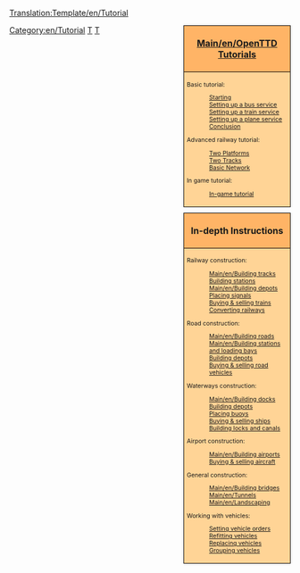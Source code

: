 <noinclude>[[Translation:Template/en/Tutorial]]{{en/-}}</noinclude>
<!--
NOTE:
Aqueducts should go under 'bridges' (with a link from building locks and canals), as aqueducts are in fact bridges but then for ships.

Possible future tutorials not already in list:
- [[Main/en/Industrial Service]] / [[Main/en/FIRS Walkthrough]]
- Multistations
--><div style="float:right; padding-left:12px; background:none;">
<div style="width:180px; border:1px solid #000000; background:#ffb466; padding:5px; -moz-border-radius-topleft:5px; -moz-border-radius-topright:5px; font-size: 12pt;">
<center><strong><font size="3">[[Main/en/OpenTTD]] [[Main/en/Tutorial|Tutorials]]</font></strong></center>
</div>
<div style="width:180px;  border:1px solid black; border-top-width: 0px; background:#ffd496; padding:5px; font-size: 8pt;">

Basic tutorial:
:[[Main/en/Tutorial|Starting]]
:[[Main/en/Tutorial/Buses|Setting up a bus service]]
:[[Main/en/Tutorial/Trains|Setting up a train service]]
:[[Main/en/Tutorial/Planes|Setting up a plane service]]
:[[Main/en/Tutorial/Conclusion|Conclusion]]
Advanced railway tutorial:
:[[Main/en/Tutorial/Two Platforms|Two Platforms]]
:[[Main/en/Tutorial/Two Tracks|Two Tracks]]
:[[Main/en/Tutorial/Basic Network|Basic Network]]
In game tutorial:
:[[Main/en/In-game tutorial|In-game tutorial]]

</div>

<div style="width:180px; border:1px solid #000000; background:#ffb466; padding:5px; font-size: 12pt; margin-top: 10px;">
<center><strong><font size="3">In-depth Instructions</font></strong></center>
</div>
<div style="width:180px;  border:1px solid black; border-top-width: 0px; background:#ffd496; padding:5px; -moz-border-radius-bottomleft:5px; -moz-border-radius-bottomright:8px; font-size: 8pt;">
<span style="font-weight:bold;">

Railway construction:
:[[Main/en/Building tracks]]
:[[Main/en/Building railway stations|Building stations]]
:[[Main/en/Building depots]]
:[[Main/en/Building signals|Placing signals]]
:[[Main/en/Buying trains|Buying &amp; selling trains]]
:[[Main/en/Convert rail|Converting railways]]

Road construction:
:[[Main/en/Building roads]]
:[[Main/en/Building stations and loading bays]]
:[[Main/en/Building road depots|Building depots]]
:[[Main/en/Buying road vehicles|Buying &amp; selling road vehicles]]

Waterways construction:
:[[Main/en/Building docks]]
:[[Main/en/Building ship depots|Building depots]]
:[[Main/en/Building buoys|Placing buoys]]
:[[Main/en/Buying ships|Buying &amp; selling ships]]
:[[Main/en/Building canals|Building locks and canals]]

Airport construction:
:[[Main/en/Building airports]]
:[[Main/en/Buying aircraft|Buying &amp; selling aircraft]]

General construction:
:[[Main/en/Building bridges]]
:[[Main/en/Tunnels]]
:[[Main/en/Landscaping]]

Working with vehicles:
:[[Main/en/Orders|Setting vehicle orders]]
:[[Main/en/Refit|Refitting vehicles]]
:[[Main/en/Replace vehicles|Replacing vehicles]]
:[[Main/en/Vehicle groups|Grouping vehicles]]

</span>
</div>
</div><includeonly>[[Category:en/Tutorial]]</includeonly><noinclude>

[[Category:en/Templates|T]][[Category:en/Navigation|T]]
</noinclude>